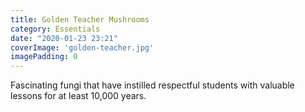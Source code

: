 ```yaml
---
title: Golden Teacher Mushrooms
category: Essentials
date: "2020-01-23 23:21"
coverImage: 'golden-teacher.jpg'
imagePadding: 0
---
```


Fascinating fungi that have instilled respectful students with valuable lessons for at least 10,000 years.